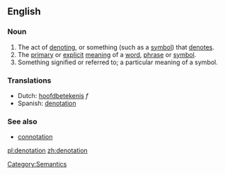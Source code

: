 ==English==

===Noun===
{{en-noun-reg}}

# The act of [[denoting]], or something (such as a [[symbol]]) that [[denote]]s.
# The [[primary]] or [[explicit]] [[meaning]] of a [[word]], [[phrase]] or [[symbol]].
# Something signified or referred to; a particular meaning of a symbol.

===Translations===
{{rfc-trans}}
*Dutch: [[hoofdbetekenis]] ''f''
*Spanish: [[denotation]]

===See also===
* [[connotation]]

[[Category:Semantics]]

[[pl:denotation]]
[[zh:denotation]]